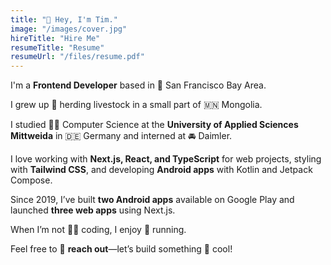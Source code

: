 ```yaml
---
title: "👋 Hey, I'm Tim."
image: "/images/cover.jpg"
hireTitle: "Hire Me"
resumeTitle: "Resume"
resumeUrl: "/files/resume.pdf"
---
```


I'm a **Frontend Developer** based in 🌉 San Francisco Bay Area.

I grew up 🏇 herding livestock in a small part of 🇲🇳 Mongolia.

I studied 👨‍🎓 Computer Science at the **University of Applied Sciences Mittweida** in 🇩🇪 Germany and interned at 🚘 Daimler.

I love working with **Next.js, React, and TypeScript** for web projects, styling with **Tailwind CSS**, and developing **Android apps** with Kotlin and Jetpack Compose.

Since 2019, I’ve built **two Android apps** available on Google Play and launched **three web apps** using Next.js.

When I’m not 🧑‍💻 coding, I enjoy 🏃 running.

Feel free to 🎉 **reach out**—let’s build something 🚀 cool!
